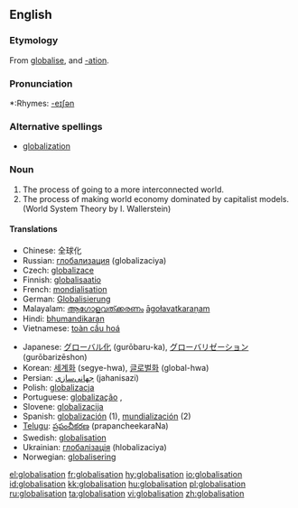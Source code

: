 ==English==

===Etymology===
From {{E.}} [[globalise]], and [[-ation]].

===Pronunciation===
*:Rhymes: [[Rhymes:English:-eɪʃǝn|-eɪʃǝn]]

===Alternative spellings===
*[[globalization]]

===Noun===
{{wikipedia}}
{{en-noun|-}}

# The process of going to a more interconnected world.
# The process of making world economy dominated by capitalist models. (World System Theory by I. Wallerstein)

====Translations====
{{top}}
*Chinese: 全球化
*Russian: [[глобализация]] (globalizaciya)
*Czech: [[globalizace]] {{f}}
*Finnish: [[globalisaatio]]
*French: [[mondialisation]] {{f}}
*German: [[Globalisierung]] {{f}}
*Malayalam: [[ആഗോളവത്ക്കരണം]] [[āgołavatkaraņam]]
*Hindi: [[bhumandikaran]]
*Vietnamese: [[toàn cầu hoá]]
{{mid}}
*Japanese: [[グローバル化]] (gurōbaru-ka), [[グローバリゼーション]] (gurōbarizēshon)
*Korean: [[세계화]] (segye-hwa), [[글로벌화]] (global-hwa)
*Persian: [[جهانی‌سازی]] (jahanisazi)
*Polish: [[globalizacja]] {{f}}
*Portuguese: [[globalização]] {{f}},
*Slovene: [[globalizacija]] {{f}}
*Spanish: [[globalización]] (1){{f}}, [[mundialización]] (2) {{f}}
*[[Telugu]]: [[ప్రపంచీకరణ]] (prapancheekaraNa)
*Swedish: [[globalisation]]
*Ukrainian: [[глобалізація]] (hlobalizaciya)
*Norwegian: [[globalisering]]
{{bottom}}

[[el:globalisation]]
[[fr:globalisation]]
[[hy:globalisation]]
[[io:globalisation]]
[[id:globalisation]]
[[kk:globalisation]]
[[hu:globalisation]]
[[pl:globalisation]]
[[ru:globalisation]]
[[ta:globalisation]]
[[vi:globalisation]]
[[zh:globalisation]]